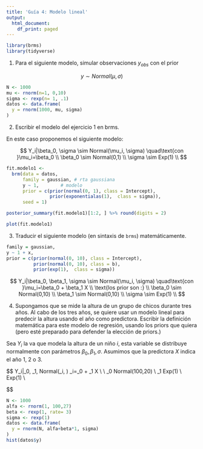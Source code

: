 ```yaml
---
title: 'Guía 4: Modelo lineal'
output:
  html_document:
    df_print: paged
---
```

```r
library(brms)
library(tidyverse)
```

1. Para el siguiente modelo, simular observaciones $y_{obs}$ con el prior


$$
y \sim Normal(\mu, \sigma)
$$

```r
N <- 1000
mu <- rnorm(n=1, 0,10)
sigma <- rexp(n= 1, .1)
datos <- data.frame(
  y = rnorm(1000, mu, sigma)
)
```

2. Escribir el modelo del ejercicio 1 en brms.

En este caso proponemos el siguiente modelo:

$$
Y_i|\beta_0, \sigma \sim Normal(\mu_i, \sigma) \quad\text{con }\mu_i=\beta_0 \\ 
\beta_0  \sim Normal(0,1) \\
\sigma  \sim Exp(1) \\
$$

```r
fit.modelo1 <- 
  brm(data = datos, 
      family = gaussian, # rta gaussiana
      y ~ 1,        # modelo 
      prior = c(prior(normal(0, 1), class = Intercept),
                prior(exponentialas(1),  class = sigma)),
      seed = 1)
```

```r
posterior_summary(fit.modelo1)[1:2, ] %>% round(digits = 2)
```


```r
plot(fit.modelo1)
```


3. Traducir el siguiente modelo (en sintaxis de `brms`) matemáticamente.

```r
family = gaussian, 
y ~ 1 + x,
prior = c(prior(normal(0, 10), class = Intercept),
          prior(normal(0, 10), class = b),
          prior(exp(1),  class = sigma))
```

$$
Y_i|\beta_0, \beta_1, \sigma \sim Normal(\mu_i, \sigma) \quad\text{con }\mu_i=\beta_0 + \beta_1 X \\ 
\text{los prior son :} \\
\beta_0  \sim Normal(0,10) \\
\beta_1  \sim Normal(0,10) \\
\sigma  \sim Exp(1) \\
$$

4. Supongamos que se mide la altura de un grupo de chicos durante tres años. Al cabo de los tres años, se quiere usar un modelo lineal para predecir la altura usando el año como predictora. Escribir la definición matemática para este modelo de regresión, usando los priors que quiera (pero esté preparado para defender la elección de priors.)

Sea $Y_i$ la va que modela la altura de un niño $i$, esta variable se distribuye normalmente
con parámetros $\beta_0, \beta_1, \sigma$. Asumimos que la predictora $X$ indica el año 1, 2 o 3.

$$
Y_i|\beta_0, \beta_1, \sigma \sim Normal(\mu_i, \sigma) \quad\text{con }\mu_i=\beta_0 + \beta_1 X \\ 
\text{los priors son :} \\
\beta_0  \sim Normal(100,20) \\
\beta_1  \sim Exp(1) \\
\sigma  \sim Exp(1) \\

$$



```r
N <- 1000
alfa <- rnorm(1, 100,27)
beta <- rexp(1, rate= 3)
sigma <- rexp(1)
datos <- data.frame(
  y = rnorm(N, alfa+beta*1, sigma)
)
hist(datos$y)
```

